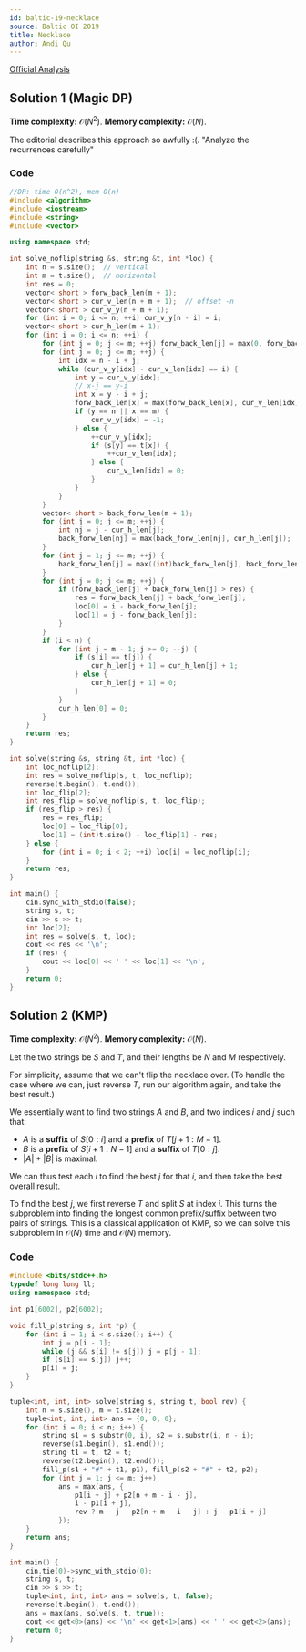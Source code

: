 ---
id: baltic-19-necklace
source: Baltic OI 2019
title: Necklace
author: Andi Qu
---

[Official Analysis](https://boi.cses.fi/files/boi2019_solutions.zip)

## Solution 1 (Magic DP)

**Time complexity:** $\mathcal O(N^2)$. **Memory complexity:** $\mathcal O(N)$.

<IncompleteSection>

The editorial describes this approach so awfully :(. "Analyze the recurrences
carefully"

</IncompleteSection>

### Code

```cpp
//DP: time O(n^2), mem O(n)
#include <algorithm>
#include <iostream>
#include <string>
#include <vector>

using namespace std;

int solve_noflip(string &s, string &t, int *loc) {
	int n = s.size();  // vertical
	int m = t.size();  // horizontal
	int res = 0;
	vector< short > forw_back_len(m + 1);
	vector< short > cur_v_len(n + m + 1);  // offset -n
	vector< short > cur_v_y(n + m + 1);
	for (int i = 0; i <= n; ++i) cur_v_y[n - i] = i;
	vector< short > cur_h_len(m + 1);
	for (int i = 0; i <= n; ++i) {
		for (int j = 0; j <= m; ++j) forw_back_len[j] = max(0, forw_back_len[j] - 1);
		for (int j = 0; j <= m; ++j) {
			int idx = n - i + j;
			while (cur_v_y[idx] - cur_v_len[idx] == i) {
				int y = cur_v_y[idx];
				// x-j == y-i
				int x = y - i + j;
				forw_back_len[x] = max(forw_back_len[x], cur_v_len[idx]);
				if (y == n || x == m) {
					cur_v_y[idx] = -1;
				} else {
					++cur_v_y[idx];
					if (s[y] == t[x]) {
						++cur_v_len[idx];
					} else {
						cur_v_len[idx] = 0;
					}
				}
			}
		}
		vector< short > back_forw_len(m + 1);
		for (int j = 0; j <= m; ++j) {
			int nj = j - cur_h_len[j];
			back_forw_len[nj] = max(back_forw_len[nj], cur_h_len[j]);
		}
		for (int j = 1; j <= m; ++j) {
			back_forw_len[j] = max((int)back_forw_len[j], back_forw_len[j - 1] - 1);
		}
		for (int j = 0; j <= m; ++j) {
			if (forw_back_len[j] + back_forw_len[j] > res) {
				res = forw_back_len[j] + back_forw_len[j];
				loc[0] = i - back_forw_len[j];
				loc[1] = j - forw_back_len[j];
			}
		}
		if (i < n) {
			for (int j = m - 1; j >= 0; --j) {
				if (s[i] == t[j]) {
					cur_h_len[j + 1] = cur_h_len[j] + 1;
				} else {
					cur_h_len[j + 1] = 0;
				}
			}
			cur_h_len[0] = 0;
		}
	}
	return res;
}

int solve(string &s, string &t, int *loc) {
	int loc_noflip[2];
	int res = solve_noflip(s, t, loc_noflip);
	reverse(t.begin(), t.end());
	int loc_flip[2];
	int res_flip = solve_noflip(s, t, loc_flip);
	if (res_flip > res) {
		res = res_flip;
		loc[0] = loc_flip[0];
		loc[1] = (int)t.size() - loc_flip[1] - res;
	} else {
		for (int i = 0; i < 2; ++i) loc[i] = loc_noflip[i];
	}
	return res;
}

int main() {
	cin.sync_with_stdio(false);
	string s, t;
	cin >> s >> t;
	int loc[2];
	int res = solve(s, t, loc);
	cout << res << '\n';
	if (res) {
		cout << loc[0] << ' ' << loc[1] << '\n';
	}
	return 0;
}
```

## Solution 2 (KMP)

**Time complexity:** $\mathcal O(N^2)$. **Memory complexity:** $\mathcal O(N)$.

Let the two strings be $S$ and $T$, and their lengths be $N$ and $M$
respectively.

For simplicity, assume that we can't flip the necklace over. (To handle the case
where we can, just reverse $T$, run our algorithm again, and take the best
result.)

We essentially want to find two strings $A$ and $B$, and two indices $i$ and $j$
such that:

- $A$ is a **suffix** of $S[0 : i]$ and a **prefix** of $T[j + 1 : M - 1]$.
- $B$ is a **prefix** of $S[i + 1 : N - 1]$ and a **suffix** of $T[0 : j]$.
- $|A| + |B|$ is maximal.

We can thus test each $i$ to find the best $j$ for that $i$, and then take the
best overall result.

To find the best $j$, we first reverse $T$ and split $S$ at index $i$. This
turns the subproblem into finding the longest common prefix/suffix between two
pairs of strings. This is a classical application of KMP, so we can solve this
subproblem in $\mathcal O(N)$ time and $\mathcal O(N)$ memory.

### Code

```cpp
#include <bits/stdc++.h>
typedef long long ll;
using namespace std;

int p1[6002], p2[6002];

void fill_p(string s, int *p) {
	for (int i = 1; i < s.size(); i++) {
		int j = p[i - 1];
		while (j && s[i] != s[j]) j = p[j - 1];
		if (s[i] == s[j]) j++;
		p[i] = j;
	}
}

tuple<int, int, int> solve(string s, string t, bool rev) {
	int n = s.size(), m = t.size();
	tuple<int, int, int> ans = {0, 0, 0};
	for (int i = 0; i < n; i++) {
		string s1 = s.substr(0, i), s2 = s.substr(i, n - i);
		reverse(s1.begin(), s1.end());
		string t1 = t, t2 = t;
		reverse(t2.begin(), t2.end());
		fill_p(s1 + "#" + t1, p1), fill_p(s2 + "#" + t2, p2);
		for (int j = 1; j <= m; j++)
			ans = max(ans, {
				p1[i + j] + p2[n + m - i - j],
				i - p1[i + j],
				rev ? m - j - p2[n + m - i - j] : j - p1[i + j]
			});
	}
	return ans;
}

int main() {
	cin.tie(0)->sync_with_stdio(0);
	string s, t;
	cin >> s >> t;
	tuple<int, int, int> ans = solve(s, t, false);
	reverse(t.begin(), t.end());
	ans = max(ans, solve(s, t, true));
	cout << get<0>(ans) << '\n' << get<1>(ans) << ' ' << get<2>(ans);
	return 0;
}
```
